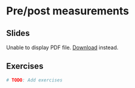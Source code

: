 # Pre/post measurements

## Slides

```{=html}
<object data="../slides/03_prepost/03_prepost.pdf" type="application/pdf" width="100%" height="500px">
  <p>
    Unable to display PDF file. <a href="../slides/03_prepost/03_prepost.pdf">Download</a> instead.
  </p>
</object>
```

## Exercises

```r
# TODO: Add exercises
```

